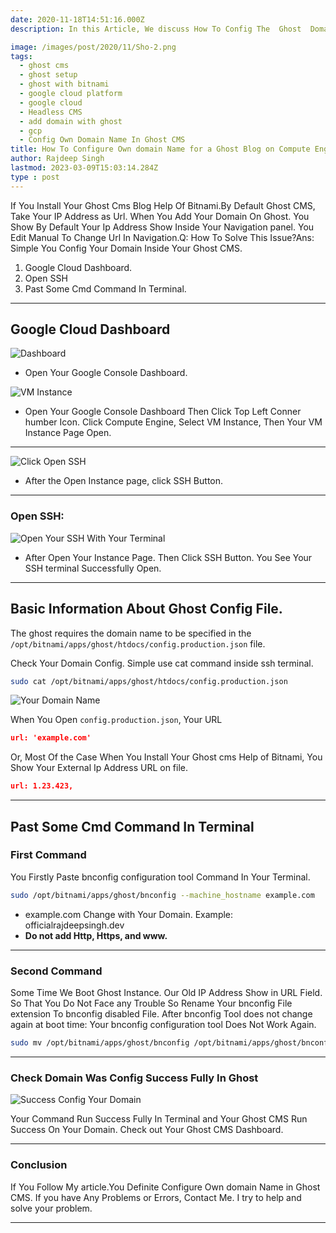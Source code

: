 ```yaml
---
date: 2020-11-18T14:51:16.000Z
description: In this Article, We discuss How To Config The  Ghost  Domain Url in your Google Cloud Help of Bitnami.

image: /images/post/2020/11/Sho-2.png
tags:
  - ghost cms
  - ghost setup
  - ghost with bitnami
  - google cloud platform
  - google cloud
  - Headless CMS
  - add domain with ghost
  - gcp
  - Config Own Domain Name In Ghost CMS
title: How To Configure Own domain Name for a Ghost Blog on Compute Engine?
author: Rajdeep Singh
lastmod: 2023-03-09T15:03:14.284Z
type : post
---
```


If You Install Your Ghost Cms Blog Help Of Bitnami.By Default Ghost CMS, Take
Your IP Address as Url. When You Add Your Domain On Ghost. You Show By Default
Your Ip Address Show Inside Your Navigation panel. You Edit Manual To Change
Url In Navigation.Q: How To Solve This Issue?Ans: Simple You Config Your Domain
Inside Your Ghost CMS.

1. Google Cloud Dashboard.
2. Open SSH
3. Past Some Cmd Command In Terminal.

---

## Google Cloud Dashboard

![Dashboard](/images/post/2020/11/Google-Console-1.png "Dashboard")

- Open Your Google Console Dashboard.

![VM Instance](/images/post/2020/11/GCP-Dmain-1.png "VM Instance")

- Open Your Google Console Dashboard Then Click Top Left Conner humber Icon.
  Click Compute Engine, Select VM Instance, Then Your VM Instance Page Open.

---

![Click Open SSH](/images/post/2020/11/Ghost-SSH-.png "Click Open SSH")

- After the Open Instance page, click SSH Button.

---

### Open SSH:

![Open Your SSH With Your Terminal](/images/post/2020/11/open-new-SSH.png "Open Your SSH With Your Terminal")

- After Open Your Instance Page. Then Click SSH Button. You See Your SSH
  terminal Successfully Open.

---

## Basic Information About Ghost Config File.

The ghost requires the domain name to be specified in the
`/opt/bitnami/apps/ghost/htdocs/config.production.json` file.

Check Your Domain Config. Simple use cat command inside ssh terminal.

```bash
sudo cat /opt/bitnami/apps/ghost/htdocs/config.production.json
```

![Your Domain Name](/images/post/2020/11/cat-Command.png "Your Domain Name")

When You Open `config.production.json`, Your URL

```json
url: 'example.com'
```

Or, Most Of the Case When You Install Your Ghost cms Help of Bitnami, You Show
Your External Ip Address URL on file.

```json
url: 1.23.423,
```

---

## Past Some Cmd Command In Terminal

### First Command

You Firstly Paste bnconfig configuration tool Command In Your Terminal.

```bash
sudo /opt/bitnami/apps/ghost/bnconfig --machine_hostname example.com
```

- example.com Change with Your Domain. Example: officialrajdeepsingh.dev
- **Do not add Http, Https, and www.**

---

### Second Command

Some Time We Boot Ghost Instance. Our Old IP Address Show in URL Field. So That
You Do Not Face any Trouble So Rename Your bnconfig File extension To
bnconfig disabled File. After bnconfig Tool does not change again at boot time:
Your bnconfig configuration tool Does Not Work Again.

```bash
sudo mv /opt/bitnami/apps/ghost/bnconfig /opt/bitnami/apps/ghost/bnconfig.disabled
```

---

### Check Domain Was Config Success Fully In Ghost

![Success Config Your Domain](/images/post/2020/11/SuccessFULL-Config-Domain.png.png "Success Config Your Domain")

Your Command Run Success Fully In Terminal and Your Ghost CMS Run Success On
Your Domain. Check out Your Ghost CMS Dashboard.

---

### Conclusion

If You Follow My article.You Definite Configure Own domain Name in Ghost CMS. If
you have Any Problems or Errors, Contact Me. I try to help and solve your
problem.

---
